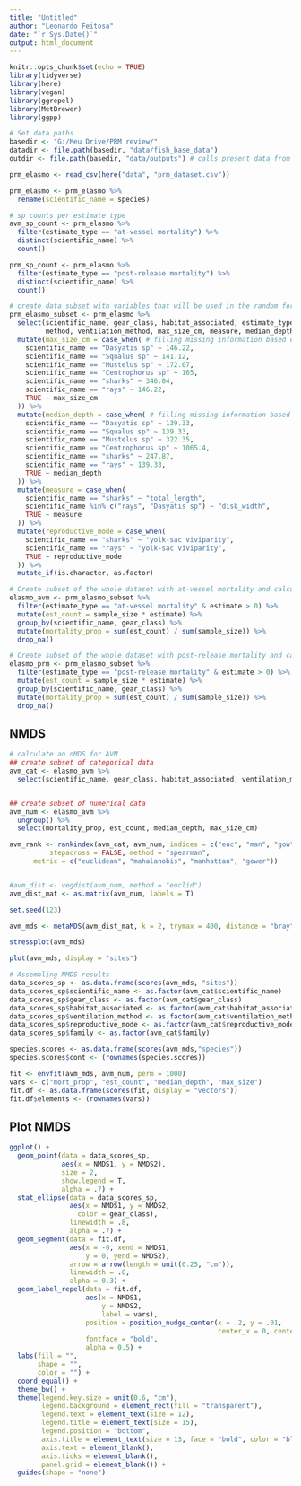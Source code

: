 ```yaml
---
title: "Untitled"
author: "Leonardo Feitosa"
date: "`r Sys.Date()`"
output: html_document
---
```


```r
knitr::opts_chunk$set(echo = TRUE)
library(tidyverse)
library(here)
library(vegan)
library(ggrepel)
library(MetBrewer)
library(ggpp)

# Set data paths
basedir <- "G:/Meu Drive/PRM review/"
datadir <- file.path(basedir, "data/fish_base_data")
outdir <- file.path(basedir, "data/outputs") # calls present data from raster files
```

```r
prm_elasmo <- read_csv(here("data", "prm_dataset.csv"))

prm_elasmo <- prm_elasmo %>% 
  rename(scientific_name = species)

# sp counts per estimate type
avm_sp_count <- prm_elasmo %>%
  filter(estimate_type == "at-vessel mortality") %>% 
  distinct(scientific_name) %>% 
  count()

prm_sp_count <- prm_elasmo %>%
  filter(estimate_type == "post-release mortality") %>% 
  distinct(scientific_name) %>% 
  count()

```

```r
# create data subset with variables that will be used in the random forest model
prm_elasmo_subset <- prm_elasmo %>% 
  select(scientific_name, gear_class, habitat_associated, estimate_type, estimate, sample_size,
         method, ventilation_method, max_size_cm, measure, median_depth, reproductive_mode, family) %>% 
  mutate(max_size_cm = case_when( # filling missing information based on the average per group
    scientific_name == "Dasyatis sp" ~ 146.22,
    scientific_name == "Squalus sp" ~ 141.12,
    scientific_name == "Mustelus sp" ~ 172.07,
    scientific_name == "Centrophorus sp" ~ 165,  
    scientific_name == "sharks" ~ 346.04,
    scientific_name == "rays" ~ 146.22,
    TRUE ~ max_size_cm
  )) %>% 
  mutate(median_depth = case_when( # filling missing information based on the average per group
    scientific_name == "Dasyatis sp" ~ 139.33,
    scientific_name == "Squalus sp" ~ 139.33,
    scientific_name == "Mustelus sp" ~ 322.35,
    scientific_name == "Centrophorus sp" ~ 1065.4,
    scientific_name == "sharks" ~ 247.87,
    scientific_name == "rays" ~ 139.33,
    TRUE ~ median_depth
  )) %>% 
  mutate(measure = case_when(
    scientific_name == "sharks" ~ "total_length",
    scientific_name %in% c("rays", "Dasyatis sp") ~ "disk_width",
    TRUE ~ measure
  )) %>% 
  mutate(reproductive_mode = case_when(
    scientific_name == "sharks" ~ "yolk-sac viviparity",
    scientific_name == "rays" ~ "yolk-sac viviparity",
    TRUE ~ reproductive_mode
  )) %>%
  mutate_if(is.character, as.factor)

# Create subset of the whole dataset with at-vessel mortality and calculate the weighted averages per species and gear
elasmo_avm <- prm_elasmo_subset %>%
  filter(estimate_type == "at-vessel mortality" & estimate > 0) %>% 
  mutate(est_count = sample_size * estimate) %>% 
  group_by(scientific_name, gear_class) %>% 
  mutate(mortality_prop = sum(est_count) / sum(sample_size)) %>% 
  drop_na()

# Create subset of the whole dataset with post-release mortality and calculate the weighted averages per species and gear
elasmo_prm <- prm_elasmo_subset %>% 
  filter(estimate_type == "post-release mortality" & estimate > 0) %>% 
  mutate(est_count = sample_size * estimate) %>% 
  group_by(scientific_name, gear_class) %>% 
  mutate(mortality_prop = sum(est_count) / sum(sample_size)) %>% 
  drop_na()
```

## NMDS 
```r
# calculate an nMDS for AVM
## create subset of categorical data
avm_cat <- elasmo_avm %>% 
  select(scientific_name, gear_class, habitat_associated, ventilation_method, reproductive_mode, family)


## create subset of numerical data
avm_num <- elasmo_avm %>% 
  ungroup() %>% 
  select(mortality_prop, est_count, median_depth, max_size_cm) 

avm_rank <- rankindex(avm_cat, avm_num, indices = c("euc", "man", "gow", "bra", "kul"),
          stepacross = FALSE, method = "spearman", 
	  metric = c("euclidean", "mahalanobis", "manhattan", "gower"))


#avm_dist <- vegdist(avm_num, method = "euclid")
avm_dist_mat <- as.matrix(avm_num, labels = T)

set.seed(123)

avm_mds <- metaMDS(avm_dist_mat, k = 2, trymax = 400, distance = "bray", trace = T, autotransform = FALSE)

stressplot(avm_mds)

plot(avm_mds, display = "sites")

# Assembling NMDS results
data_scores_sp <- as.data.frame(scores(avm_mds, "sites"))
data_scores_sp$scientific_name <- as.factor(avm_cat$scientific_name)
data_scores_sp$gear_class <- as.factor(avm_cat$gear_class)
data_scores_sp$habitat_associated <- as.factor(avm_cat$habitat_associated)
data_scores_sp$ventilation_method <- as.factor(avm_cat$ventilation_method)
data_scores_sp$reproductive_mode <- as.factor(avm_cat$reproductive_mode)
data_scores_sp$family <- as.factor(avm_cat$family)

species.scores <- as.data.frame(scores(avm_mds,"species"))
species.scores$cont <- (rownames(species.scores)) 

fit <- envfit(avm_mds, avm_num, perm = 1000)
vars <- c("mort_prop", "est_count", "median_depth", "max_size")
fit.df <- as.data.frame(scores(fit, display = "vectors"))
fit.df$elements <- (rownames(vars))

```


## Plot NMDS 
```r
ggplot() +   
  geom_point(data = data_scores_sp,
             aes(x = NMDS1, y = NMDS2),
             size = 2,
             show.legend = T,
             alpha = .7) +
  stat_ellipse(data = data_scores_sp,
               aes(x = NMDS1, y = NMDS2,
                 color = gear_class),
               linewidth = .8,
               alpha = .7) +
  geom_segment(data = fit.df, 
               aes(x = -0, xend = NMDS1,
                   y = 0, yend = NMDS2),
               arrow = arrow(length = unit(0.25, "cm")),
               linewidth = .8,
               alpha = 0.3) +
  geom_label_repel(data = fit.df,
                   aes(x = NMDS1,
                       y = NMDS2,
                       label = vars),
                   position = position_nudge_center(x = .2, y = .01,
                                                    center_x = 0, center_y = 0),
                   fontface = "bold",
                   alpha = 0.5) +
  labs(fill = "",
       shape = "",
       color = "") +
  coord_equal() + 
  theme_bw() +
  theme(legend.key.size = unit(0.6, "cm"),
        legend.background = element_rect(fill = "transparent"),
        legend.text = element_text(size = 12),
        legend.title = element_text(size = 15),
        legend.position = "bottom",
        axis.title = element_text(size = 13, face = "bold", color = "black"),
        axis.text = element_blank(),
        axis.ticks = element_blank(),
        panel.grid = element_blank()) +
  guides(shape = "none")

```

